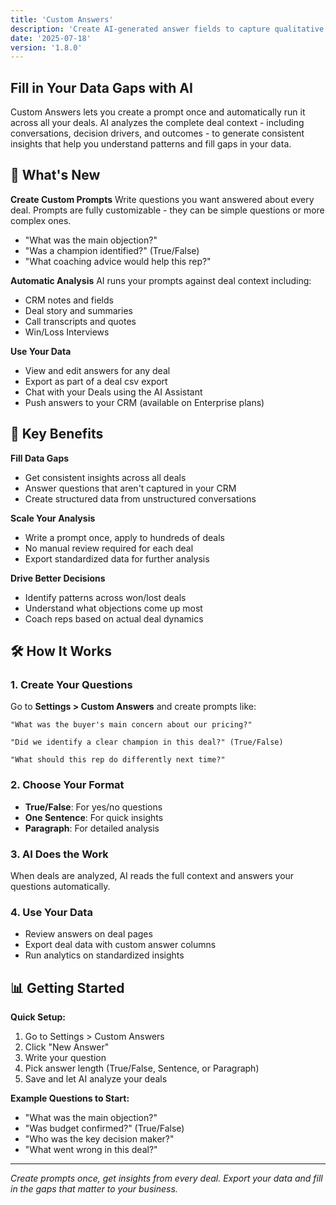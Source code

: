 ```yaml
---
title: 'Custom Answers'
description: 'Create AI-generated answer fields to capture qualitative insights and summaries for deal analysis'
date: '2025-07-18'
version: '1.8.0'
---
```


## Fill in Your Data Gaps with AI

Custom Answers lets you create a prompt once and automatically run it across all your deals. AI analyzes the complete deal context - including conversations, decision drivers, and outcomes - to generate consistent insights that help you understand patterns and fill gaps in your data.

## 🎯 What's New

**Create Custom Prompts**
Write questions you want answered about every deal. Prompts are fully customizable - they can be simple questions or more complex ones.
- "What was the main objection?"
- "Was a champion identified?" (True/False)
- "What coaching advice would help this rep?"

**Automatic Analysis**
AI runs your prompts against deal context including:
- CRM notes and fields
- Deal story and summaries
- Call transcripts and quotes
- Win/Loss Interviews

**Use Your Data**
- View and edit answers for any deal
- Export as part of a deal csv export
- Chat with your Deals using the AI Assistant
- Push answers to your CRM (available on Enterprise plans)

## 🚀 Key Benefits

**Fill Data Gaps**
- Get consistent insights across all deals
- Answer questions that aren't captured in your CRM
- Create structured data from unstructured conversations

**Scale Your Analysis**
- Write a prompt once, apply to hundreds of deals
- No manual review required for each deal
- Export standardized data for further analysis

**Drive Better Decisions**
- Identify patterns across won/lost deals
- Understand what objections come up most
- Coach reps based on actual deal dynamics

## 🛠️ How It Works

### 1. Create Your Questions
Go to **Settings > Custom Answers** and create prompts like:

```
"What was the buyer's main concern about our pricing?"
```

```
"Did we identify a clear champion in this deal?" (True/False)
```

```
"What should this rep do differently next time?"
```

### 2. Choose Your Format
- **True/False**: For yes/no questions
- **One Sentence**: For quick insights
- **Paragraph**: For detailed analysis

### 3. AI Does the Work
When deals are analyzed, AI reads the full context and answers your questions automatically.

### 4. Use Your Data
- Review answers on deal pages
- Export deal data with custom answer columns
- Run analytics on standardized insights

## 📊 Getting Started

**Quick Setup:**
1. Go to Settings > Custom Answers
2. Click "New Answer" 
3. Write your question
4. Pick answer length (True/False, Sentence, or Paragraph)
5. Save and let AI analyze your deals

**Example Questions to Start:**
- "What was the main objection?"
- "Was budget confirmed?" (True/False)
- "Who was the key decision maker?"
- "What went wrong in this deal?"

---

*Create prompts once, get insights from every deal. Export your data and fill in the gaps that matter to your business.*
